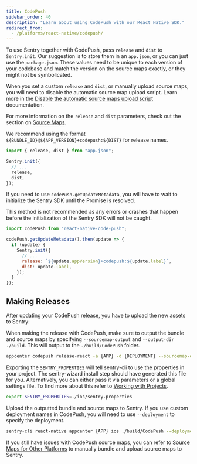 ```yaml
---
title: CodePush
sidebar_order: 40
description: "Learn about using CodePush with our React Native SDK."
redirect_from:
  - /platforms/react-native/codepush/
---
```


To use Sentry together with CodePush, pass `release` and `dist` to `Sentry.init`. Our suggestion is to store them in an `app.json`, or you can just use the `package.json`. These values need to be unique to each version of your codebase and match the version on the source maps exactly, or they might not be symbolicated.

When you set a custom `release` and `dist`, or manually upload source maps, you will need to disable the automatic source map upload script. Learn more in the [Disable the automatic source maps upload script](/platforms/react-native/sourcemaps/#2-disable-the-automatic-source-maps-upload-script) documentation.

For more information on the `release` and `dist` parameters, check out the section on [Source Maps](/platforms/react-native/sourcemaps/).

We recommend using the format `${BUNDLE_ID}@${APP_VERSION}+codepush:${DIST}` for release names.

```javascript
import { release, dist } from "app.json";

Sentry.init({
  // ...
  release,
  dist,
});
```

If you need to use `codePush.getUpdateMetadata`, you will have to wait to initialize the Sentry SDK until the Promise is resolved.

<Note>

This method is not recommended as any errors or crashes that happen before the initialization of the Sentry SDK will not be caught.

</Note>

```javascript
import codePush from "react-native-code-push";

codePush.getUpdateMetadata().then(update => {
  if (update) {
    Sentry.init({
      // ...
      release: `${update.appVersion}+codepush:${update.label}`,
      dist: update.label,
    });
  }
});
```

## Making Releases

After updating your CodePush release, you have to upload the new assets to Sentry:

When making the release with CodePush, make sure to output the bundle and source maps by specifying `--sourcemap-output` and `--output-dir ./build`. This will output to the `./build/CodePush` folder.

```bash
appcenter codepush release-react -a {APP} -d {DEPLOYMENT} --sourcemap-output --output-dir ./build
```

Exporting the `SENTRY_PROPERTIES` will tell sentry-cli to use the properties in your project. The sentry-wizard install step should have generated this file for you. Alternatively, you can either pass it via parameters or a global settings file. To find more about this refer to [Working with Projects](/product/cli/configuration/#sentry-cli-working-with-projects).

```bash
export SENTRY_PROPERTIES=./ios/sentry.properties
```

Upload the outputted bundle and source maps to Sentry.
If you use custom deployment names in CodePush, you will need to use `--deployment` to specify the deployment.

```bash
sentry-cli react-native appcenter {APP} ios ./build/CodePush --deployment {DEPLOYMENT} --dist {DIST}
```

If you still have issues with CodePush source maps, you can refer to [Source Maps for Other Platforms](/platforms/react-native/sourcemaps/) to manually bundle and upload source maps to Sentry.
